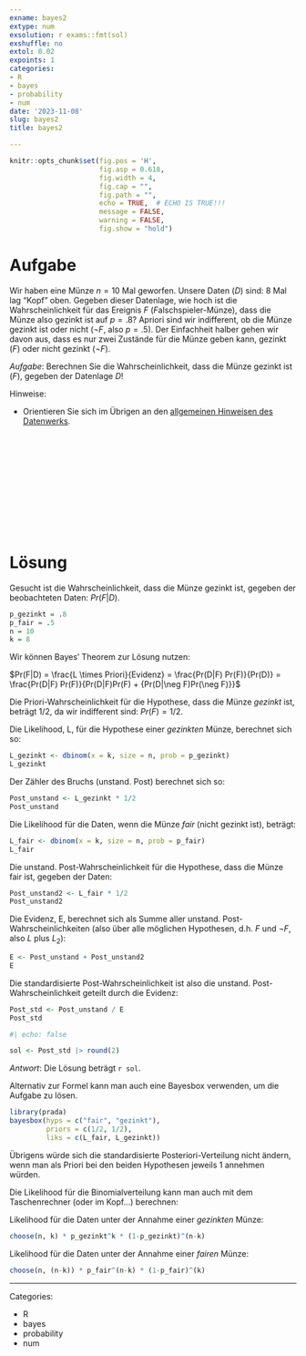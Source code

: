 ```yaml
---
exname: bayes2
extype: num
exsolution: r exams::fmt(sol)
exshuffle: no
extol: 0.02
expoints: 1
categories:
- R
- bayes
- probability
- num
date: '2023-11-08'
slug: bayes2
title: bayes2

---
```




```r
knitr::opts_chunk$set(fig.pos = 'H',
                      fig.asp = 0.618,
                      fig.width = 4,
                      fig.cap = "", 
                      fig.path = "",
                      echo = TRUE,  # ECHO IS TRUE!!!
                      message = FALSE,
                      warning = FALSE,
                      fig.show = "hold")
```







# Aufgabe



Wir haben eine Münze $n=10$ Mal geworfen. Unsere Daten ($D$) sind: 8 Mal lag "Kopf" oben. 
Gegeben dieser Datenlage, wie hoch ist die Wahrscheinlichkeit für das Ereignis $F$ (*F*alschspieler-Münze), dass die Münze also gezinkt ist auf $p=.8$? 
Apriori sind wir indifferent, ob die Münze gezinkt ist oder nicht ($\neg F$, also $p=.5$). 
Der Einfachheit halber gehen wir davon aus, dass es nur zwei Zustände für die Münze geben kann, gezinkt ($F$) oder nicht gezinkt ($\neg F$).

*Aufgabe*: Berechnen Sie die Wahrscheinlichkeit, dass die Münze gezinkt ist ($F$), gegeben der Datenlage $D$!

Hinweise:

- Orientieren Sie sich im Übrigen an den [allgemeinen Hinweisen des Datenwerks](https://datenwerk.netlify.app/hinweise).




</br>
</br>
</br>
</br>
</br>
</br>
</br>
</br>
</br>
</br>

# Lösung

Gesucht ist die Wahrscheinlichkeit, dass die Münze gezinkt ist, gegeben der beobachteten Daten: $Pr(F|D)$.

```r
p_gezinkt = .8
p_fair = .5
n = 10
k = 8
```


Wir können Bayes' Theorem zur Lösung nutzen:

$Pr(F|D) = \frac{L \times Priori}{Evidenz} = \frac{Pr(D|F) Pr(F)}{Pr(D)} =  \frac{Pr(D|F) Pr(F)}{Pr(D|F)Pr(F)  + {Pr(D|\neg F)Pr(\neg F)}}$

Die Priori-Wahrscheinlichkeit für die Hypothese, dass die Münze *gezinkt* ist, beträgt 1/2, da wir indifferent sind: $Pr(F) = 1/2$.

Die Likelihood, L, für die Hypothese einer *gezinkten* Münze, berechnet sich so:

```r
L_gezinkt <- dbinom(x = k, size = n, prob = p_gezinkt)
L_gezinkt
```

Der Zähler des Bruchs (unstand. Post) berechnet sich so:

```r
Post_unstand <- L_gezinkt * 1/2
Post_unstand
```




Die Likelihood für die Daten, wenn die Münze *fair* (nicht gezinkt ist), beträgt:

```r
L_fair <- dbinom(x = k, size = n, prob = p_fair)
L_fair
```

Die unstand. Post-Wahrscheinlichkeit für die Hypothese, dass die Münze fair ist, gegeben der Daten:

```r
Post_unstand2 <- L_fair * 1/2
Post_unstand2
```

Die Evidenz, E, berechnet sich als Summe aller unstand. Post-Wahrscheinlichkeiten (also über alle möglichen Hypothesen, d.h. $F$ und $\neg F$, also $L$ plus $L_2$):


```r
E <- Post_unstand + Post_unstand2
E
```



Die standardisierte Post-Wahrscheinlichkeit ist also die unstand. Post-Wahrscheinlichkeit geteilt durch die Evidenz:

```r
Post_std <- Post_unstand / E
Post_std
```



```r
#| echo: false

sol <- Post_std |> round(2)
```


*Antwort*: Die Lösung beträgt ``r sol``.


Alternativ zur Formel kann man auch eine Bayesbox verwenden, um die Aufgabe zu lösen.

```r
library(prada)
bayesbox(hyps = c("fair", "gezinkt"),
         priors = c(1/2, 1/2),
         liks = c(L_fair, L_gezinkt))
```
Übrigens würde sich die standardisierte Posteriori-Verteilung nicht ändern, 
wenn man als Priori bei den beiden Hypothesen jeweils 1 annehmen würden.



Die Likelihood für die Binomialverteilung kann man auch mit dem Taschenrechner (oder im Kopf...) berechnen:

Likelihood für die Daten unter der Annahme einer *gezinkten* Münze:

```r
choose(n, k) * p_gezinkt^k * (1-p_gezinkt)^(n-k)
```

Likelihood für die Daten unter der Annahme einer *fairen* Münze:

```r
choose(n, (n-k)) * p_fair^(n-k) * (1-p_fair)^(k)
```

---

Categories: 

- R
- bayes
- probability
- num


